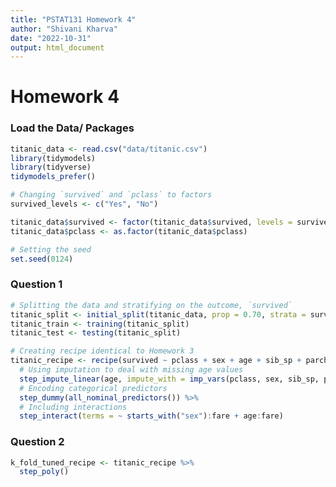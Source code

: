 ```yaml
---
title: "PSTAT131 Homework 4"
author: "Shivani Kharva"
date: "2022-10-31"
output: html_document
---
```


# Homework 4

### Load the Data/ Packages
```r
titanic_data <- read.csv("data/titanic.csv")
library(tidymodels)
library(tidyverse)
tidymodels_prefer()
```

```r
# Changing `survived` and `pclass` to factors
survived_levels <- c("Yes", "No")

titanic_data$survived <- factor(titanic_data$survived, levels = survived_levels)
titanic_data$pclass <- as.factor(titanic_data$pclass)

# Setting the seed
set.seed(0124)
```

### Question 1  

```r
# Splitting the data and stratifying on the outcome, `survived`
titanic_split <- initial_split(titanic_data, prop = 0.70, strata = survived)
titanic_train <- training(titanic_split)
titanic_test <- testing(titanic_split)
```

```r
# Creating recipe identical to Homework 3
titanic_recipe <- recipe(survived ~ pclass + sex + age + sib_sp + parch + fare, data = titanic_train) %>% 
  # Using imputation to deal with missing age values
  step_impute_linear(age, impute_with = imp_vars(pclass, sex, sib_sp, parch, fare)) %>% 
  # Encoding categorical predictors
  step_dummy(all_nominal_predictors()) %>% 
  # Including interactions
  step_interact(terms = ~ starts_with("sex"):fare + age:fare)
```

### Question 2  
```r
k_fold_tuned_recipe <- titanic_recipe %>% 
  step_poly()
```










